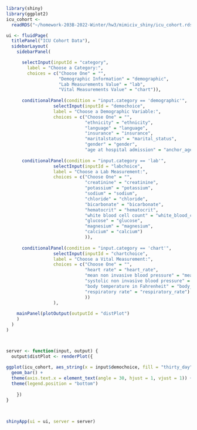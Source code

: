 

```r
library(shiny)
library(ggplot2)
icu_cohort <- 
  readRDS("~/homework-203B-2022-Winter/hw3/mimiciv_shiny/icu_cohort.rds")

ui <- fluidPage(
  titlePanel("ICU Cohort Data"),
  sidebarLayout(
    sidebarPanel(

      selectInput(inputId = "category",
        label = "Choose a Category:",
        choices = c("Choose One" = "",
                    "Demographic Information" = "demographic",
                    "Lab Measurements Value" = "lab",
                    "Vital Measurements Value" = "chart")),
      
      conditionalPanel(condition = "input.category == 'demographic'",
                  selectInput(inputId = "demochoice",
                  label = "Choose a Demographic Variable:",
                  choices = c("Choose One" = "",
                              "ethnicity" = "ethnicity",
                              "language" = "language", 
                              "insurance" = "insurance", 
                              "maritalstatus" = "marital_status", 
                              "gender" = "gender", 
                              "age at hospital admission" = "anchor_age"))),
      
      conditionalPanel(condition = "input.category == 'lab'",
                  selectInput(inputId = "labchoice",
                  label = "Choose a Lab Measurement:",
                  choices = c("Choose One" = "",
                              "creatinine" = "creatinine",
                              "potassium" = "potassium",
                              "sodium" = "sodium",
                              "chloride" = "chloride",
                              "bicarbonate" = "bicarbonate",
                              "hematocrit" = "hematocrit",
                              "white blood cell count" = "white_blood_cell_count",
                              "glucose" = "glucose",
                              "magnesium" = "magnesium",
                              "calcium" = "calcium")
                              )),
            
      conditionalPanel(condition = "input.category == 'chart'",
                  selectInput(inputId = "chartchoice",
                  label = "Choose a Vital Measurement:",
                  choices = c("Choose One" = "",
                              "heart rate" = "heart_rate",
                              "mean non invasive blood pressure" = "mean_non_invasive_blood_pressure",
                              "systolic non invasive blood pressure" = "systolic_non_invasive_blood_pressure",
                              "body temperature in Fahrenheit" = "body_temperature_in_Fahrenheit",
                              "respiratory rate" = "respiratory_rate")
                              ))
                  ),
      
    mainPanel(plotOutput(outputId = "distPlot")
    )
  )
)



server <- function(input, output) {
  output$distPlot <- renderPlot({
    
ggplot(icu_cohort, aes_string(x = input$demochoice, fill = "thirty_day")) +
  geom_bar() +
  theme(axis.text.x = element_text(angle = 30, hjust = 1, vjust = 1)) +
  theme(legend.position = "bottom")
        
    })
}
 

   
shinyApp(ui = ui, server = server)
```